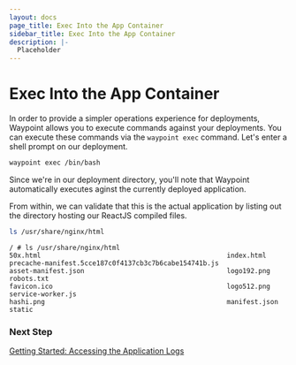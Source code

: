 ```yaml
---
layout: docs
page_title: Exec Into the App Container
sidebar_title: Exec Into the App Container
description: |-
  Placeholder
---
```


# Exec Into the App Container

In order to provide a simpler operations experience for deployments, Waypoint allows you to execute commands against your deployments.
You can execute these commands via the `waypoint exec` command. Let's enter a shell prompt on our deployment.

```bash
waypoint exec /bin/bash
```

Since we're in our deployment directory, you'll note that Waypoint automatically executes aginst the currently deployed application.

From within, we can validate that this is the actual application by listing out the directory hosting our ReactJS compiled files.

```bash
ls /usr/share/nginx/html
```

```shell
/ # ls /usr/share/nginx/html
50x.html                                               index.html                                             precache-manifest.5cce187c0f4137cb3c7b6cabe154741b.js
asset-manifest.json                                    logo192.png                                            robots.txt
favicon.ico                                            logo512.png                                            service-worker.js
hashi.png                                              manifest.json                                          static
```

### Next Step

[Getting Started: Accessing the Application Logs](/docs/getting-started/k8s-example-app/logging-app)
